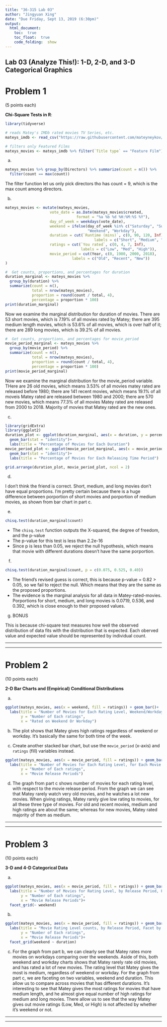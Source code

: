 ```yaml
---
title: "36-315 Lab 03"
author: "Jingyuan Xing"
date: "Due Friday, Sept 13, 2019 (6:30pm)"
output: 
  html_document:
    toc:  true
    toc_float:  true
    code_folding:  show
---
```



##  Lab 03 (Analyze This!): 1-D, 2-D, and 3-D Categorical Graphics


#  Problem 1

(5 points each)

**Chi-Square Tests in R**:  

```r
library(tidyverse)

# reads Matey's IMDb rated movies TV Series, etc.
mateys_imdb <- read_csv("https://raw.githubusercontent.com/mateyneykov/315_code_data/master/data/mateys_imdb_ratings.csv")

# filters only Featured Films
mateys_movies <- mateys_imdb %>% filter(`Title type` == "Feature Film")
```
  
a. 
```r
mateys_movies %>% group_by(Directors) %>% summarize(count = n()) %>% 
  filter(count == max(count))
```

The filter function let us only pick directors tho has count = 9, which is the max count among directors.

b. 

```r
mateys_movies <- mutate(mateys_movies, 
                    vote_date = as.Date(mateys_movies$created, 
                                format = "%a %b %d %H:%M:%S %Y"),
                    day_of_week = weekdays(vote_date),
                    weekend = ifelse(day_of_week %in% c("Saturday", "Sunday"), 
                                     "Weekend", "Workday"),
                    duration = cut(`Runtime (mins)`, c(0, 90, 120, Inf), 
                                        labels = c("Short", "Medium", "Long")),
                    ratings = cut(`You rated`, c(0, 4, 7, Inf),
                                  labels = c("Low", "Med", "High")),
                    movie_period = cut(Year, c(0, 1980, 2000, 2018),
                              labels = c("Old", "Recent", "New"))
)
```

```r
#  Get counts, proportions, and percentages for duration
duration_marginal <- mateys_movies %>%
  group_by(duration) %>%
  summarize(count = n(), 
            total = nrow(mateys_movies),
            proportion = round(count / total, 4),
            percentage = proportion * 100)
print(duration_marginal)
```

Now we examine the marginal distribution for duration of movies. There are 53 short movies, which is 7.19% of all movies rated by Matey; there are 395 medium length movies, which is 53.6% of all movies, which is over half of it; there are 289 long movies, which is 39.2% of all movies.

```r
#  Get counts, proportions, and percentages for movie_period
movie_period_marginal <- mateys_movies %>%
  group_by(movie_period) %>%
  summarize(count = n(), 
            total = nrow(mateys_movies),
            proportion = round(count / total, 4),
            percentage = proportion * 100)
print(movie_period_marginal)
```

Now we examine the marginal distribution for the movie_period variable. THere are 26 old movies, which means 3.53% of all movies matey rated are released before 1980; there are 141 recent movies, which means 19.1% of all moveis Matey rated are released between 1980 and 2000; there are 570 new movies, which means 77.3% of all movies Matey rated are released from 2000 to 2018. Majority of movies that Matey rated are the new ones.  
  
c.  

```r
library(gridExtra)
library(ggplot2)
duration_plot <- ggplot(duration_marginal, aes(x = duration, y = percentage)) + 
  geom_bar(stat = "identity")+
  labs(title = "Percentage of Movies for Each Duration")
movie_period_plot <- ggplot(movie_period_marginal, aes(x = movie_period, y = percentage)) +
  geom_bar(stat = "identity")+
  labs(title = "Percentage of Movies for Each Releasing Time Period")

grid.arrange(duration_plot, movie_period_plot, ncol = 2)
```

d.    
  
I don't think the friend is correct. Short, medium, and long movies don't have equal proportions. I'm pretty certain because there is a huge difference between porportion of short movies and porportion of medium movies, as shown from bar chart in part c.

e.   

```r
chisq.test(duration_marginal$count)
```

+  The `chisq.test` function outputs the X-squared, the degree of freedom, and the p-value 
+  The p-value for this test is less than 2.2e-16 
+  Since p is less than 0.05, we reject the null hypothesis, which means that movie with different durations doesn't have the same porportion.

f.   

```r
chisq.test(duration_marginal$count, p = c(0.075, 0.525, 0.40))
```

+  The friend's revised guess is correct, this is because p-value = 0.82 > 0.05, so we fail to reject the null. Which means that they are the same as the proposed proportions.
+  The evidence is the marginal analysis for all data in Matey-rated-movies. Porportions for short, medium, and long movies is 0.0719, 0.536, and 0.392, which is close enough to their proposed values.

g.  BONUS

This is because chi-square test measures how well the observed distribution of data fits with the distribution that is expected. Each oberved value and expected value should be represented by individual count.

***
***


#  Problem 2

(10 points each)

**2-D Bar Charts and (Empirical) Conditional Distributions**

a.  

```r
ggplot(mateys_movies, aes(x = weekend, fill = ratings)) + geom_bar()+
  labs(title = "Number of Movies for Each Rating Level, Weekend/Workday",
       y = "Number of Each ratings",
       x = "Rated on Weekend Or Workday")
```

b.  The plot shows that Matey gives high ratings regardless of weekend or workday. It's basically the same for both time of the week.

c.  Create another stacked bar chart, but use the `movie_period` (x-axis) and `ratings` (fill) variables instead.

```r
ggplot(mateys_movies, aes(x = movie_period, fill = ratings)) + geom_bar()+
  labs(title = "Number of Movies for Each Rating Level, for Each Movie Release Period",
       y = "Number of Each ratings",
       x = "Movie Release Periods")
```

d.  The graph from part c shows number of movies for each rating level, with respect to the movie release period. From the graph we can see that Matey rarely watch very old movies, and he watches a lot new movies. When giving ratings, Matey rarely give low rating to movies, for all these three type of movies. For old and recent movies, medium and high ratings are about the same; whereas for new movies, Matey rated majority of them as medium.

***
***


#  Problem 3

(10 points each)

**3-D and 4-D Categorical Data**


a.  

```r
ggplot(mateys_movies, aes(x = movie_period, fill = ratings)) + geom_bar()+
  labs(title = "Number of Movies for Rating Level, by Release Period, Facet by weekend",
       y = "Number of Each ratings",
       x = "Movie Release Periods")+
  facet_grid(~ weekend)
```

b.  

```r
ggplot(mateys_movies, aes(x = movie_period, fill = ratings)) + geom_bar()+
  labs(title = "Movie Rating Level counts, by Release Period, Facet by weekend and duration",
       y = "Number of Each ratings",
       x = "Movie Release Periods")+
  facet_grid(weekend ~ duration)
```

c.  For the graph from part b, we can clearly see that Matey rates more movies on workdays comparing over the weekends. Aside of this, both weekend and workday charts shows that Matey rarely rate old movies, and has rated a lot of new movies. The rating level that Matey gives the most is medium, regardless of weekend or workday. For the graph from part c, we are faceting on two variables, weekend and duration. This allow us to compare across movies that has different durations. It's interesting to see that Matey gives the most ratings for movies that have medium length, and he almost give equal number of high ratings for medium and long movies. There allow us to see that the way Matey gives out movie ratings (Low, Med, or High) is not affected by whether it's weekend or not.


***
***
